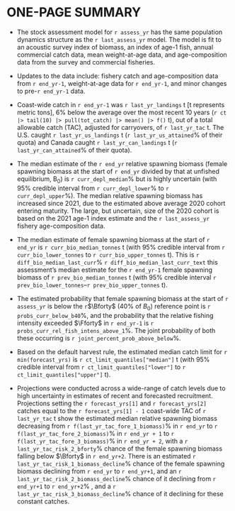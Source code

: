 \newpage

\rfoot{One-page summary}

\centering
# ONE-PAGE SUMMARY {-}

- The stock assessment model for `r assess_yr` has the same
population dynamics structure as the `r last_assess_yr` model.
The model is fit to an acoustic survey index of biomass, an
index of age-1 fish, annual commercial catch data, mean weight-at-age data,
and age-composition data from the survey and commercial fisheries.

- Updates to the data include:
<!-- the new biomass estimate and age-composition data from the acoustic survey conducted in `r survey_end_yr`, -->
fishery catch and age-composition data from `r end_yr-1`, weight-at-age data for
`r end_yr-1`,
<!-- the `r survey_end_yr` age-1 index estimate, -->
and minor changes to pre-`r end_yr-1` data.

- Coast-wide catch in `r end_yr-1` was `r last_yr_landings` t
[t represents metric tons], 6% below the average over the most recent 10 years
(`r ct |> tail(10) |> pull(tot_catch) |> mean() |> f()` t),
out of a total allowable catch (TAC), adjusted for carryovers, of `r last_yr_tac` t.
The U.S. caught `r last_yr_us_landings` t (`r last_yr_us_attained`% of their quota) and Canada caught `r last_yr_can_landings` t
(`r last_yr_can_attained`% of their quota).

- The median estimate of the `r end_yr` relative spawning biomass
(female spawning biomass at the start of `r end_yr` divided by that at
unfished equilibrium, B~0~) is `r curr_depl_median`% but is highly
uncertain (with 95% credible interval from `r curr_depl_lower`% to
`r curr_depl_upper`%). The median relative spawning biomass
has increased since 2021, due to the estimated above average
2020 cohort entering maturity. The large,
but uncertain, size of the 2020 cohort is based on the 2021 age-1 index
estimate and the `r last_assess_yr` fishery age-composition data.

- The median estimate of female spawning biomass at the start
of `r end_yr` is `r curr_bio_median_tonnes` t (with 95% credible
interval from `r curr_bio_lower_tonnes` to `r curr_bio_upper_tonnes` t).
This is `r diff_bio_median_last_curr`% `r diff_bio_median_last_curr_text`
this assessment's median estimate for the `r end_yr-1` female spawning
biomass of `r prev_bio_median_tonnes` t (with 95% credible interval
`r prev_bio_lower_tonnes`--`r prev_bio_upper_tonnes` t).

- The estimated probability that female spawning biomass at the start of
`r assess_yr` is below the `r `$\Bforty$ (40% of $B_0$) reference point is
`r probs_curr_below_b40`%, and the probability that the relative fishing
intensity exceeded $\Fforty$ in `r end_yr-1` is
`r probs_curr_rel_fish_intens_above_1`%. The joint
probability of both these occurring is `r joint_percent_prob_above_below`%.

- Based on the default harvest rule, the estimated median catch limit for
`r min(forecast_yrs)` is `r ct_limit_quantiles["median"]` t (with
95% credible interval from `r ct_limit_quantiles["lower"]` to
`r ct_limit_quantiles["upper"]` t).

- Projections were conducted across a wide-range of catch levels due to
high uncertainty in estimates of recent and forecasted recruitment.
Projections setting the `r forecast_yrs[1]` and
`r forecast_yrs[2]` catches equal to the `r forecast_yrs[1] - 1`
coast-wide TAC of `r last_yr_tac` t show the estimated median relative
spawning biomass decreasing from `r f(last_yr_tac_fore_1_biomass)`% in `r end_yr`
to `r f(last_yr_tac_fore_2_biomass)`% in `r end_yr + 1` to
`r f(last_yr_tac_fore_3_biomass)`% in `r end_yr + 2`,
with a `r last_yr_tac_risk_2_bforty`% chance
of the female spawning biomass falling below $\Bforty$ in `r end_yr+2`. There
is an estimated `r last_yr_tac_risk_1_biomass_decline`% chance of the female
spawning biomass declining from `r end_yr` to `r end_yr+1`, and an
`r last_yr_tac_risk_2_biomass_decline`% chance of it declining from
`r end_yr+1` to `r end_yr+2`% , and a `r last_yr_tac_risk_3_biomass_decline`%
chance of it declining for these constant catches.

